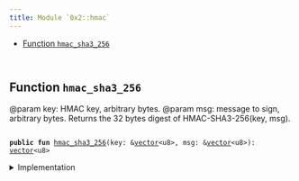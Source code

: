 ```yaml
---
title: Module `0x2::hmac`
---
```




-  [Function `hmac_sha3_256`](#0x2_hmac_hmac_sha3_256)


<pre><code>
</code></pre>



<Link id="0x2_hmac_hmac_sha3_256"></Link>

## Function `hmac_sha3_256`

@param key: HMAC key, arbitrary bytes.
@param msg: message to sign, arbitrary bytes.
Returns the 32 bytes digest of HMAC-SHA3-256(key, msg).


<pre><code>
<b>public</b> <b>fun</b> <a href="../iota-framework/hmac.md#0x2_hmac_hmac_sha3_256">hmac_sha3_256</a>(key: &<a href="../move-stdlib/vector.md#0x1_vector">vector</a>&lt;u8&gt;, msg: &<a href="../move-stdlib/vector.md#0x1_vector">vector</a>&lt;u8&gt;): <a href="../move-stdlib/vector.md#0x1_vector">vector</a>&lt;u8&gt;
</code></pre>



<details>
<summary>Implementation</summary>


<pre><code>
<b>public</b> <b>native</b> <b>fun</b> <a href="../iota-framework/hmac.md#0x2_hmac_hmac_sha3_256">hmac_sha3_256</a>(key: &<a href="../move-stdlib/vector.md#0x1_vector">vector</a>&lt;u8&gt;, msg: &<a href="../move-stdlib/vector.md#0x1_vector">vector</a>&lt;u8&gt;): <a href="../move-stdlib/vector.md#0x1_vector">vector</a>&lt;u8&gt;;
</code></pre>



</details>
